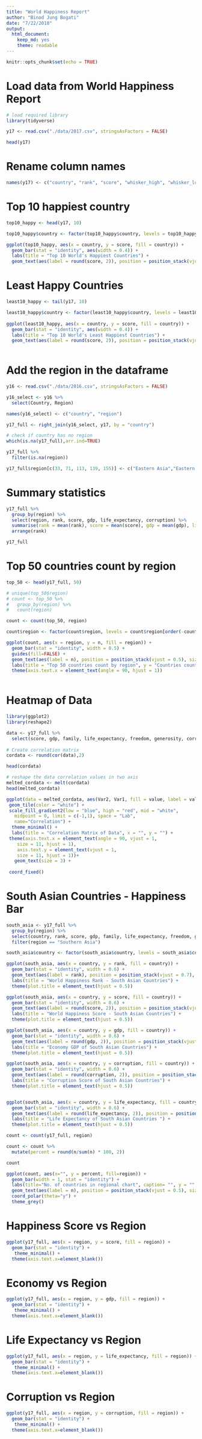 ```yaml
---
title: "World Happiness Report"
author: "Binod Jung Bogati"
date: "7/22/2018"
output: 
  html_document:
    keep_md: yes
    theme: readable
---
```


```r
knitr::opts_chunk$set(echo = TRUE)
```

# Load data from World Happiness Report 

```r
# load required library
library(tidyverse)

y17 <- read.csv("./data/2017.csv", stringsAsFactors = FALSE)
```

```r
head(y17)
```

# Rename column names

```r
names(y17) <- c("country", "rank", "score", "whisker_high", "whisker_low", "gdp", "family", "life_expectancy", "freedom", "generosity", "corruption", "dystopia")
```

# Top 10 happiest country

```r
top10_happy <- head(y17, 10)
```

```r
top10_happy$country <- factor(top10_happy$country, levels = top10_happy$country[order(-top10_happy$score)])

ggplot(top10_happy, aes(x = country, y = score, fill = country)) +
  geom_bar(stat = "identity", aes(width = 0.4)) +
  labs(title = "Top 10 World's Happiest Countries") +
  geom_text(aes(label = round(score, 2)), position = position_stack(vjust = 0.5), size = 3)
```

# Least Happy Countries

```r
least10_happy <- tail(y17, 10)

least10_happy$country <- factor(least10_happy$country, levels = least10_happy$country[order(least10_happy$score)])
  
ggplot(least10_happy, aes(x = country, y = score, fill = country)) +
  geom_bar(stat = "identity", aes(width = 0.4)) +
  labs(title = "Top 10 World's Least Happiest Countries") +
  geom_text(aes(label = round(score, 2)), position = position_stack(vjust = 0.5), size = 3)
  
```

# Add the region in the dataframe

```r
y16 <- read.csv("./data/2016.csv", stringsAsFactors = FALSE)

y16_select <- y16 %>% 
  select(Country, Region)

names(y16_select) <- c("country", "region") 

y17_full <- right_join(y16_select, y17, by = "country")

# check if country has no region
which(is.na(y17_full),arr.ind=TRUE)

y17_full %>% 
  filter(is.na(region))

y17_full$region[c(33, 71, 113, 139, 155)] <- c("Eastern Asia","Eastern Asia", "Sub-Saharan Africa", "Sub-Saharan Africa", "Sub-Saharan Africa")
```

# Summary statistics

```r
y17_full %>% 
  group_by(region) %>% 
  select(region, rank, score, gdp, life_expectancy, corruption) %>% 
  summarise(rank = mean(rank), score = mean(score), gdp = mean(gdp), life_expectancy = mean(life_expectancy), corruption = mean(corruption)) %>% 
  arrange(rank)

y17_full

```

# Top 50 countries count by region

```r
top_50 <- head(y17_full, 50)

# unique(top_50$region)
# count <- top_50 %>% 
#   group_by(region) %>%
#   count(region)

count <- count(top_50, region)

count$region <- factor(count$region, levels = count$region[order(-count$n)])

ggplot(count, aes(x = region, y = n, fill = region)) +
  geom_bar(stat = "identity", width = 0.5) +
  guides(fill=FALSE) +
  geom_text(aes(label = n), position = position_stack(vjust = 0.5), size = 4) +
  labs(title = "Top 50 countries count by region", y = "Countries count", x = "") +
  theme(axis.text.x = element_text(angle = 90, hjust = 1))
  
```

# Heatmap of Data

```r
library(ggplot2)
library(reshape2)

data <- y17_full %>%
  select(score, gdp, family, life_expectancy, freedom, generosity, corruption, dystopia)
  
# Create correlation matrix
cordata <- round(cor(data),2)

head(cordata)

# reshape the data correlation values in two axis
melted_cordata <- melt(cordata)
head(melted_cordata)

ggplot(data = melted_cordata, aes(Var2, Var1, fill = value, label = value))+
 geom_tile(color = "white") + 
 scale_fill_gradient2(low = "blue", high = "red", mid = "white", 
   midpoint = 0, limit = c(-1,1), space = "Lab", 
   name="Correlation") +
  theme_minimal() + 
  labs(title = "Correlation Matrix of Data", x = "", y = "") +
 theme(axis.text.x = element_text(angle = 90, vjust = 1, 
    size = 11, hjust = 1), 
    axis.text.y = element_text(vjust = 1, 
    size = 11, hjust = 1))+
   geom_text(size = 3) +
   
 coord_fixed()
```

# South Asian Countries - Happiness Bar

```r

south_asia <- y17_full %>%
  group_by(region) %>% 
  select(country, rank, score, gdp, family, life_expectancy, freedom, generosity, corruption, dystopia) %>% 
  filter(region == "Southern Asia") 

south_asia$country <- factor(south_asia$country, levels = south_asia$country[order(-south_asia$score)])

ggplot(south_asia, aes(x = country, y = rank, fill = country)) +
  geom_bar(stat = "identity", width = 0.6) +
  geom_text(aes(label = rank), position = position_stack(vjust = 0.7), size = 3) +
  labs(title = "World Happiness Rank - South Asian Countries") +
  theme(plot.title = element_text(hjust = 0.5)) 

ggplot(south_asia, aes(x = country, y = score, fill = country)) +
  geom_bar(stat = "identity", width = 0.6) +
  geom_text(aes(label = round(score, 2)), position = position_stack(vjust = 0.7), size = 3.5) +
  labs(title = "World Happiness Score - South Asian Countries") +
  theme(plot.title = element_text(hjust = 0.5)) 

ggplot(south_asia, aes(x = country, y = gdp, fill = country)) +
  geom_bar(stat = "identity", width = 0.6) +
  geom_text(aes(label = round(gdp, 2)), position = position_stack(vjust = 0.7), size = 3.5) +
  labs(title = "Economy GDP of South Asian Countries") +
  theme(plot.title = element_text(hjust = 0.5)) 

ggplot(south_asia, aes(x = country, y = corruption, fill = country)) +
  geom_bar(stat = "identity", width = 0.6) +
  geom_text(aes(label = round(corruption, 2)), position = position_stack(vjust = 0.7), size = 3.5) +
  labs(title = "Corruption Score of South Asian Countries") +
  theme(plot.title = element_text(hjust = 0.5)) 


ggplot(south_asia, aes(x = country, y = life_expectancy, fill = country)) +
  geom_bar(stat = "identity", width = 0.6) +
  geom_text(aes(label = round(life_expectancy, 2)), position = position_stack(vjust = 0.7), size = 3.5) +
  labs(title = "Life Expectancy of South Asian Countries ") +
  theme(plot.title = element_text(hjust = 0.5)) 


```

```r

count <- count(y17_full, region)

count <- count %>% 
  mutate(percent = round(n/sum(n) * 100, 2))

count

ggplot(count, aes(x="", y = percent, fill=region)) + 
  geom_bar(width = 1, stat = "identity") +
  labs(title="No. of countries in regional chart", caption= "", y = "" , x = "") +
  geom_text(aes(label = n), position = position_stack(vjust = 0.5), size = 2.5) +
  coord_polar(theta="y") +
  theme_grey()
```

# Happiness Score vs Region

```r

ggplot(y17_full, aes(x = region, y = score, fill = region)) +
  geom_bar(stat = "identity") +
   theme_minimal() +
  theme(axis.text.x=element_blank()) 

```


# Economy vs Region

```r
ggplot(y17_full, aes(x = region, y = gdp, fill = region)) +
  geom_bar(stat = "identity") +
   theme_minimal() +
  theme(axis.text.x=element_blank()) 
```

# Life Expectancy vs Region

```r

ggplot(y17_full, aes(x = region, y = life_expectancy, fill = region)) +
  geom_bar(stat = "identity") +
   theme_minimal() +
  theme(axis.text.x=element_blank()) 
```

# Corruption vs Region

```r
ggplot(y17_full, aes(x = region, y = corruption, fill = region)) +
  geom_bar(stat = "identity") +
   theme_minimal() +
  theme(axis.text.x=element_blank()) 
```

